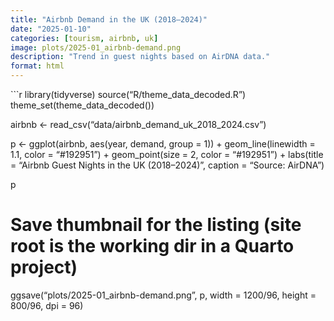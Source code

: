 ```yaml
---
title: "Airbnb Demand in the UK (2018–2024)"
date: "2025-01-10"
categories: [tourism, airbnb, uk]
image: plots/2025-01_airbnb-demand.png
description: "Trend in guest nights based on AirDNA data."
format: html
---
```


```r
library(tidyverse)
source("R/theme_data_decoded.R")
theme_set(theme_data_decoded())

airbnb <- read_csv("data/airbnb_demand_uk_2018_2024.csv")

p <- ggplot(airbnb, aes(year, demand, group = 1)) +
  geom_line(linewidth = 1.1, color = "#192951") +
  geom_point(size = 2, color = "#192951") +
  labs(title = "Airbnb Guest Nights in the UK (2018–2024)",
       caption = "Source: AirDNA")

p

# Save thumbnail for the listing (site root is the working dir in a Quarto project)
ggsave("plots/2025-01_airbnb-demand.png", p, width = 1200/96, height = 800/96, dpi = 96)